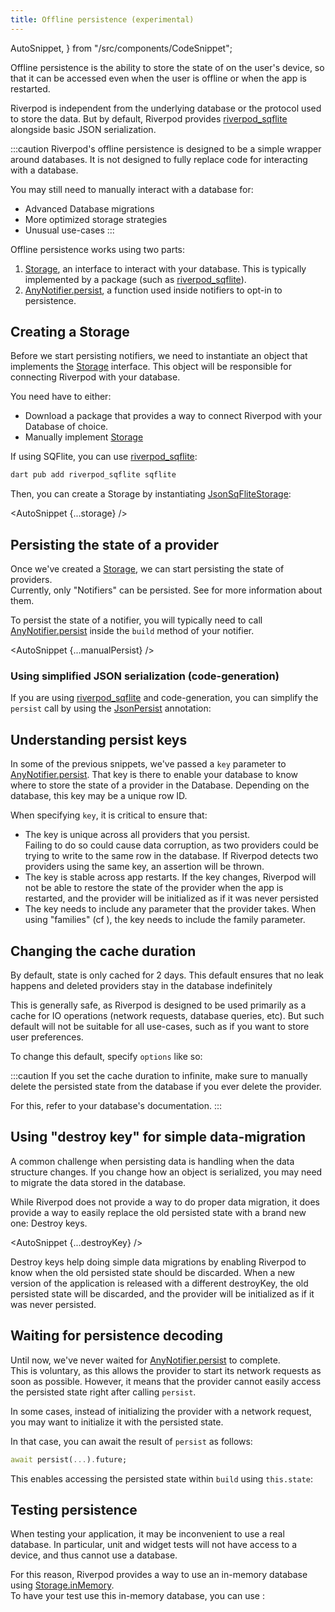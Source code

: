 ```yaml
---
title: Offline persistence (experimental)
---
```

  AutoSnippet,
} from "/src/components/CodeSnippet";

Offline persistence is the ability to store the state of <Link documentID="concepts2/providers" />
on the user's device, so that it can be accessed even when the user is offline or when the app is restarted.

Riverpod is independent from the underlying database or the protocol used to store the data.
But by default, Riverpod provides [riverpod_sqflite] alongside basic JSON serialization.

:::caution
Riverpod's offline persistence is designed to be a simple wrapper around
databases. It is not designed to fully replace code for interacting with a database.

You may still need to manually interact with a database for:
- Advanced Database migrations
- More optimized storage strategies
- Unusual use-cases
:::


Offline persistence works using two parts:
1. [Storage], an interface to interact with your database.
  This is typically implemented by a package (such as [riverpod_sqflite]).
1. [AnyNotifier.persist], a function used inside notifiers to opt-in to persistence.

## Creating a Storage

Before we start persisting notifiers, we need to instantiate an object that implements the
[Storage] interface. This object will be responsible for connecting Riverpod with your database.

You need have to either:
- Download a package that provides a way to connect Riverpod with your Database of choice.
- Manually implement [Storage]

If using SQFlite, you can use [riverpod_sqflite]:

```sh
dart pub add riverpod_sqflite sqflite
```

Then, you can create a Storage by instantiating [JsonSqFliteStorage]:

<AutoSnippet {...storage} />

## Persisting the state of a provider

Once we've created a [Storage], we can start persisting the state of providers.  
Currently, only "Notifiers" can be persisted. See <Link documentID="concepts2/providers" /> for more information about them.

To persist the state of a notifier, you will typically need to call [AnyNotifier.persist] inside the `build` method of your notifier.

<AutoSnippet {...manualPersist} />

### Using simplified JSON serialization (code-generation)

If you are using [riverpod_sqflite] and code-generation, you can simplify the `persist` call
by using the [JsonPersist] annotation:

<AutoSnippet raw={jsonPersist} />

## Understanding persist keys

In some of the previous snippets, we've passed a `key` parameter to [AnyNotifier.persist]. 
That key is there to enable your database to know where to store the state of a provider in the Database.
Depending on the database, this key may be a unique row ID.

When specifying `key`, it is critical to ensure that:
- The key is unique across all providers that you persist.  
  Failing to do so could cause data corruption, as two providers could be trying to write
  to the same row in the database. If Riverpod detects two providers using the same key, an assertion will be thrown.
- The key is stable across app restarts.
  If the key changes, Riverpod will not be able to restore the state of the provider
  when the app is restarted, and the provider will be initialized as if it was never persisted
- The key needs to include any parameter that the provider takes.
  When using "families" (cf <Link documentID="concepts2/family" />), the key needs to include the family parameter.


## Changing the cache duration

By default, state is only cached for 2 days. This default ensures that
no leak happens and deleted providers stay in the database indefinitely

This is generally safe, as Riverpod is designed to be used primarily
as a cache for IO operations (network requests, database queries, etc).
But such default will not be suitable for all use-cases, such as if
you want to store user preferences.

To change this default, specify `options` like so:

<AutoSnippet raw={customDuration} />

:::caution
If you set the cache duration to infinite, make sure to
manually delete the persisted state from the database if you ever delete the provider.

For this, refer to your database's documentation.
:::


## Using "destroy key" for simple data-migration

A common challenge when persisting data is handling when the data structure changes.
If you change how an object is serialized, you may need to migrate the data stored in the database.

While Riverpod does not provide a way to do proper data migration, it does provide a way to
easily replace the old persisted state with a brand new one: Destroy keys.

<AutoSnippet {...destroyKey} />

Destroy keys help doing simple data migrations by enabling Riverpod to know when
the old persisted state should be discarded. When a new version of the application
is released with a different destroyKey, the old persisted state will be discarded,
and the provider will be initialized as if it was never persisted.

## Waiting for persistence decoding

Until now, we've never waited for [AnyNotifier.persist] to complete.  
This is voluntary, as this allows the provider to start its network requests as soon as possible.
However, it means that the provider cannot easily access the persisted state
right after calling `persist`.

In some cases, instead of initializing the provider with a network request,
you may want to initialize it with the persisted state.

In that case, you can await the result of `persist` as follows:

```dart
await persist(...).future;
```

This enables accessing the persisted state within `build` using `this.state`:

<AutoSnippet raw={waitPersist} />

## Testing persistence

When testing your application, it may be inconvenient to use a real database.
In particular, unit and widget tests will not have access to a device,
and thus cannot use a database.

For this reason, Riverpod provides a way to use an in-memory database using [Storage.inMemory].  
To have your test use this in-memory database, you can use <Link documentID="concepts2/overrides" />:

<AutoSnippet raw={inMemoryTest} />

[riverpod_sqflite]: https://pub.dev/packages/riverpod_sqflite
[Storage]: https://pub.dev/documentation/hooks_riverpod/latest/experimental_persist/Storage-class.html
[AnyNotifier.persist]: https://pub.dev/documentation/hooks_riverpod/latest/experimental_persist/NotifierPersistX/persist.html
[JsonSqFliteStorage]: https://pub.dev/documentation/riverpod_sqflite/latest/riverpod_sqflite/JsonSqFliteStorage-class.html
[JsonPersist]: https://pub.dev/documentation/riverpod_annotation/3.0.0-dev.18/experimental_json_persist/JsonPersist-class.html
[Storage.inMemory]: https://pub.dev/documentation/hooks_riverpod/latest/experimental_persist/Storage/Storage.inMemory.html